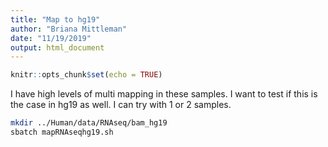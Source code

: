 ```yaml
---
title: "Map to hg19"
author: "Briana Mittleman"
date: "11/19/2019"
output: html_document
---
```


```r
knitr::opts_chunk$set(echo = TRUE)
```

I have high levels of multi mapping in these samples. I want to test if this is the case in hg19 as well. I can try with 1 or 2 samples.

```bash
mkdir ../Human/data/RNAseq/bam_hg19
sbatch mapRNAseqhg19.sh  
```

